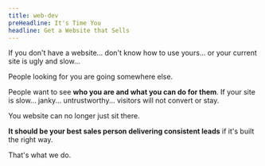 ```yaml
---
title: web-dev
preHeadline: It's Time You
headline: Get a Website that Sells
---
```


If you don't have a website... don't know how to use yours... or your current site is ugly and slow...

People looking for you are going somewhere else.

People want to see **who you are and what you can do for them**. If your site is slow... janky... untrustworthy... visitors will not convert or stay.

You website can no longer just sit there.

**It should be your best sales person delivering consistent leads** if it's built the right way.

That's what we do.
